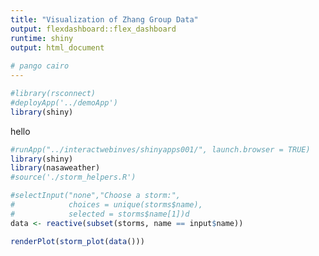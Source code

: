 ```yaml
---
title: "Visualization of Zhang Group Data"
output: flexdashboard::flex_dashboard
runtime: shiny
output: html_document
    
# pango cairo 
---
```


```r
#library(rsconnect)
#deployApp('../demoApp')
library(shiny)
```

hello

```r
#runApp("../interactwebinves/shinyapps001/", launch.browser = TRUE)
library(shiny)
library(nasaweather)
#source('./storm_helpers.R')

#selectInput("none","Choose a storm:",
#            choices = unique(storms$name),
#            selected = storms$name[1])d
data <- reactive(subset(storms, name == input$name))
```

```r
renderPlot(storm_plot(data()))
```